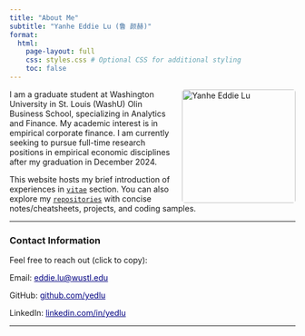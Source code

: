 ```yaml
---
title: "About Me"
subtitle: "Yanhe Eddie Lu (鲁 颜赫)"
format:
  html:
    page-layout: full
    css: styles.css # Optional CSS for additional styling
    toc: false
---
```


<img src="profilepic.jpg" alt="Yanhe Eddie Lu" style="float: right; width: 200px; margin-left: 20px; border-radius: 5px;">

I am a graduate student at Washington University in St. Louis (WashU) Olin Business School, specializing in Analytics and Finance. My academic interest is in empirical corporate finance. I am currently seeking to pursue full-time research positions in empirical economic disciplines after my graduation in December 2024.

This website hosts my brief introduction of experiences in [`vitae`](cv.qmd) section. You can also explore my [`repositories`](repo/index.qmd) with concise notes/cheatsheets, projects, and coding samples.

---

### Contact Information
Feel free to reach out (click to copy):

Email:
<span onclick="copyToClipboard('eddie.lu@wustl.edu')" style="cursor: pointer; color: navy; text-decoration: underline;">
  eddie.lu@wustl.edu
</span>

GitHub:
<span onclick="copyToClipboard('https://github.com/yedlu')" style="cursor: pointer; color: navy; text-decoration: underline;">
  github.com/yedlu
</span>

LinkedIn:
<span onclick="copyToClipboard('https://linkedin.com/in/yedlu')" style="cursor: pointer; color: navy; text-decoration: underline;">
  linkedin.com/in/yedlu
</span>

---

<script>
function copyToClipboard(text) {
  navigator.clipboard.writeText(text).then(function() {
    alert('Copied: ' + text);
  }, function(err) {
    alert('Failed to copy: ' + err);
  });
}
</script>
